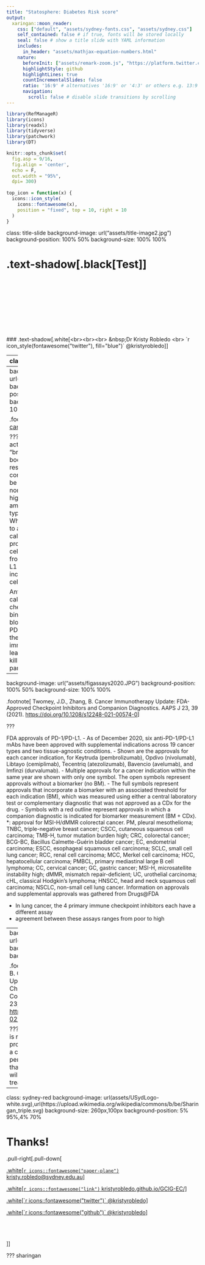 ```yaml
---
title: "Statosphere: Diabetes Risk score"
output:
  xaringan::moon_reader:
    css: ["default", "assets/sydney-fonts.css", "assets/sydney.css"]
    self_contained: false # if true, fonts will be stored locally
    seal: false # show a title slide with YAML information
    includes:
      in_header: "assets/mathjax-equation-numbers.html"
    nature:
      beforeInit: ["assets/remark-zoom.js", "https://platform.twitter.com/widgets.js"]
      highlightStyle: github
      highlightLines: true
      countIncrementalSlides: false
      ratio: '16:9' # alternatives '16:9' or '4:3' or others e.g. 13:9
      navigation:
        scroll: false # disable slide transitions by scrolling
---
```


```r
library(RefManageR)
library(icons)
library(readxl)
library(tidyverse)
library(patchwork)
library(DT)

knitr::opts_chunk$set(
  fig.asp = 9/16,
  fig.align = 'center',
  echo = F,
  out.width = "95%",
  dpi= 300)
 
top_icon = function(x) {
  icons::icon_style(
    icons::fontawesome(x),
    position = "fixed", top = 10, right = 10
  )
}
```

class: title-slide
background-image: url("assets/title-image2.jpg")
background-position:  100% 50%
background-size: 100% 100%

# .text-shadow[.black[Test]]
<br><br><br><br><br><br><br><br><br>
### .text-shadow[.white[<br><br><br> &nbsp;Dr Kristy Robledo <br> `r icon_style(fontawesome("twitter"), fill="blue")` @kristyrobledo]]

---
class: sydney-blue

# Overview `r top_icon("list")`

.font160[
- what is PD-L1?
- how is it measured?
- how reliable are the measurements?
- methods to classify "high" vs "low" expression
- what has been performed to date in EC?
]
 
???
inter-observer reliability of PD-L1

---
background-image: url("assets/pdl1.jpg")
background-position:  100% 50%
background-size: 100% 100%


.footnote[
Courtesy: [cancer.gov](https://www.cancer.gov/publications/dictionaries/cancer-terms/def/immune-checkpoint-inhibitor)
]

???
A protein that acts as a kind of “brake” to keep the body’s immune responses under control. PD-L1 may be found on some normal cells and in higher-than-normal amounts on some types of cancer cells. When PD-L1 binds to another protein called PD-1 (a protein found on T cells), it keeps T cells from killing the PD-L1-containing cells, including the cancer cells (left panel). 

Anticancer drugs called immune checkpoint inhibitors bind to PD-L1 and block its binding to PD-1. This releases the “brakes” on the immune system and leaves T cells free to kill cancer cells (right panel).


---

background-image: url("assets/figassays2020.JPG")
background-position:  100% 50%
background-size: 100% 100%

.footnote[
Twomey, J.D., Zhang, B. Cancer Immunotherapy Update: FDA-Approved Checkpoint Inhibitors and Companion Diagnostics. AAPS J 23, 39 (2021). [https://doi.org/10.1208/s12248-021-00574-0](https://doi.org/10.1208/s12248-021-00574-0)
]

???

FDA approvals of PD-1/PD-L1. 
- As of December 2020, six anti-PD-1/PD-L1 mAbs have been approved with supplemental indications across 19 cancer types and two tissue-agnostic conditions. 
- Shown are the approvals for each cancer indication, for Keytruda (pembrolizumab), Opdivo (nivolumab), Libtayo (cemiplimab), Tecentriq (atezolizumab), Bavencio (avelumab), and Imfinzi (durvalumab). 
- Multiple approvals for a cancer indication within the same year are shown with only one symbol. The open symbols represent approvals without a biomarker (no BM). 
- The full symbols represent approvals that incorporate a biomarker with an associated threshold for each indication (BM), which was measured using either a central laboratory test or complementary diagnostic that was not approved as a CDx for the drug. 
- Symbols with a red outline represent approvals in which a companion diagnostic is indicated for biomarker measurement (BM + CDx). *: approval for MSI-H/dMMR colorectal cancer. PM, pleural mesothelioma; TNBC, triple-negative breast cancer; CSCC, cutaneous squamous cell carcinoma; TMB-H, tumor mutation burden high; CRC, colorectal cancer; BCG-BC, Bacillus Calmette-Guérin bladder cancer; EC, endometrial carcinoma; ESCC, esophageal squamous cell carcinoma; SCLC, small cell lung cancer; RCC, renal cell carcinoma; MCC, Merkel cell carcinoma; HCC, hepatocellular carcinoma; PMBCL, primary mediastinal large B cell lymphoma; CC, cervical cancer; GC, gastric cancer; MSI-H, microsatellite instability high; dMMR, mismatch repair-deficient; UC, urothelial carcinoma; cHL, classical Hodgkin’s lymphoma; HNSCC, head and neck squamous cell carcinoma; NSCLC, non-small cell lung cancer. Information on approvals and supplemental approvals was gathered from Drugs@FDA

- In lung cancer, the 4 primary immune checkpoint inhibitors each have a different assay 
- agreement between these assays ranges from poor to high


---
background-image: url("assets/pdl1_criteria.JPG")
background-position:  50% 50%
background-size: 60% 100%


.footnote[
Twomey, J.D., Zhang, B. Cancer Immunotherapy Update: FDA-Approved Checkpoint Inhibitors and Companion Diagnostics. AAPS J 23, 39 (2021). [https://doi.org/10.1208/s12248-021-00574-0](https://doi.org/10.1208/s12248-021-00574-0)
]

???
companion diagnostic device is required for the therapeutic product’s safe and effective use, a complementary test is performed to provide information that is clinically meaningful and will aid in the decision regarding treatment



---
class: sydney-red
background-image: url(assets/USydLogo-white.svg),url(https://upload.wikimedia.org/wikipedia/commons/b/be/Sharingan_triple.svg)
background-size: 260px,100px
background-position: 5% 95%,4% 70%

# Thanks!

.pull-right[.pull-down[

<a href="mailto:kristy.robledo@sydney.edu.au">
.white[`r icons::fontawesome("paper-plane")` kristy.robledo@sydney.edu.au]
</a>

<a href="https://kristyrobledo.github.io/GCIG-EC/">
.white[`r icons::fontawesome("link")` kristyrobledo.github.io/GCIG-EC/]
</a>

<a href="http://twitter.com/kristyrobledo">
.white[`r icons::fontawesome("twitter")` @kristyrobledo]
</a>

<a href="http://github.com/kristyrobledo">
.white[`r icons::fontawesome("github")` @kristyrobledo]
</a>

<br><br><br>
]]

???
sharingan
